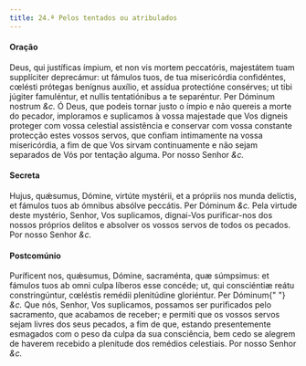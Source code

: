 ```yaml
---
title: 24.ª Pelos tentados ou atribulados
---
```



#### Oração
<div class="grid grid-cols-2 gap-5">
  <span class="text-justify">
    Deus, qui justíficas ímpium, et non vis mortem peccatóris, majestátem tuam
    supplíciter deprecámur: ut fámulos tuos, de tua misericórdia confidéntes,
    cœlésti prótegas benígnus auxílio, et assídua protectióne consérves; ut tibi
    júgiter famuléntur, et nullis tentatiónibus a te separéntur. Per Dóminum
    nostrum <em>&c.</em>
  </span>
  <span class="text-justify">
    Ó Deus, que podeis tornar justo o ímpio e não quereis a morte do pecador,
    imploramos e suplicamos à vossa majestade que Vos digneis proteger com vossa
    celestial assistência e conservar com vossa constante protecção estes vossos
    servos, que confiam intimamente na vossa misericórdia, a fim de que Vos
    sirvam continuamente e não sejam separados de Vós por tentação alguma. Por
    nosso Senhor <em>&c.</em>
  </span>
</div>


#### Secreta
<div class="grid grid-cols-2 gap-5">
  <span class="text-justify">
    Hujus, quǽsumus, Dómine, virtúte mystérii, et a própriis nos munda delíctis,
    et fámulos tuos ab ómnibus absólve peccátis. Per Dóminum <em>&c.</em>
  </span>
  <span class="text-justify">
    Pela virtude deste mystério, Senhor, Vos suplicamos, dignai-Vos
    purificar-nos dos nossos próprios delitos e absolver os vossos servos de
    todos os pecados. Por nosso Senhor <em>&c.</em>
  </span>
</div>


#### Postcomúnio
<div class="grid grid-cols-2 gap-5">
  <span class="text-justify">
    Puríficent nos, quǽsumus, Dómine, sacraménta, quæ súmpsimus: et fámulos tuos
    ab omni culpa líberos esse concéde; ut, qui consciéntiæ reátu
    constringúntur, cœléstis remédii plenitúdine gloriéntur. Per Dóminum{" "}
    <em>&c.</em>
  </span>
  <span class="text-justify">
    Que nós, Senhor, Vos suplicamos, possamos ser purificados pelo sacramento,
    que acabamos de receber; e permiti que os vossos servos sejam livres dos
    seus pecados, a fim de que, estando presentemente esmagados com o peso da
    culpa da sua consciência, bem cedo se alegrem de haverem recebido a
    plenitude dos remédios celestiais. Por nosso Senhor <em>&c.</em>
  </span>
</div>
